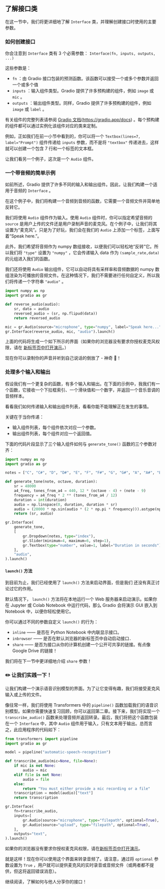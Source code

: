 
## 了解接口类 

在这一节中，我们将更详细地了解 `Interface` 类，并理解创建接口时使用的主要参数。

### 如何创建接口 

你会注意到 `Interface` 类有 3 个必需参数： `Interface(fn, inputs, outputs, ...)` 

这些参数是：

- `fn` ：由 Gradio 接口包装的预测函数。该函数可以接受一个或多个参数并返回一个或多个值
- `inputs` ：输入组件类型。Gradio 提供了许多预构建的组件，例如 `image` 或 `mic` 。
- `outputs` ：输出组件类型。同样，Gradio 提供了许多预构建的组件，例如 `image` 或 `label` 。

有关组件的完整列表请参阅 [Gradio 文档](https://gradio.app/docs)(https://gradio.app/docs) 。每个预构建的组件都可以通过实例化该组件对应的类来定制。

例如，正如我们在前一小节中看到的，你可以将一个 `Textbox(lines=7, label="Prompt")` 组件传递给 `inputs` 参数，而不是将 `"textbox"` 传递进去，这样就可以创建一个包含 7 行和一个标签的文本框。

让我们看另一个例子，这次是一个 `Audio` 组件。

### 一个带音频的简单示例

如前所述，Gradio 提供了许多不同的输入和输出组件。因此，让我们构建一个适用于音频的 `Interface` 。

在这个例子中，我们将构建一个音频到音频的函数，它需要一个音频文件并简单地反转它。

我们将使用 `Audio` 组件作为输入。使用 `Audio` 组件时，你可以指定希望音频的 `source` 是用户上传的文件还是用户录制声音的麦克风。在个例子中，让我们将其设置为“麦克风”。只是为了好玩，我们会在我们的 `Audio` 上添加一个标签，上面写着“Speak here.”。

此外，我们希望将音频作为 numpy 数组接收，以便我们可以轻松地“反转”它。所以我们将 `"type"` 设置为 `"numpy"` ，它会传递输入 data 作为 `(sample_rate,data)` 的元组进入我们的函数。

我们还将使用 `Audio` 输出组件，它可以自动将具有采样率和音频数据的 numpy 数组渲染为可播放的音频文件。在这种情况下，我们不需要进行任何自定义，所以我们将传递一个字符串 `"audio"` 。

```python
import numpy as np
import gradio as gr

def reverse_audio(audio):
    sr, data = audio
    reversed_audio = (sr, np.flipud(data))
    return reversed_audio

mic = gr.Audio(source="microphone", type="numpy", label="Speak here...")
gr.Interface(reverse_audio, mic, "audio").launch()
```

上面的代码将生成一个如下所示的界面（如果你的浏览器没有要求你授权麦克风权限，请在 <a href="https://huggingface.co/spaces/course-demos/audio-reverse" target="_blank">新标签页中打开演示</a>。）

现在你可以录制你的声音并听到自己说话的倒放了 - 神奇 👻！

### 处理多个输入和输出

假设我们有一个更复杂的函数，有多个输入和输出。在下面的示例中，我我们有一个函数，它接收一个下拉框索引、一个滑块值和一个数字，并返回一个音乐音调的音频样本。

看看我们如何传递输入和输出组件列表，看看你能不能理解正在发生的事情。

关键在于当你传递：

* 输入组件列表，每个组件依次对应一个参数。
* 输出组件列表，每个组件对应一个返回值。

下面的代码片段显示了三个输入组件如何与 `generate_tone()` 函数的三个参数对齐：

```python
import numpy as np
import gradio as gr

notes = ["C", "C#", "D", "D#", "E", "F", "F#", "G", "G#", "A", "A#", "B"]

def generate_tone(note, octave, duration):
    sr = 48000
    a4_freq, tones_from_a4 = 440, 12 * (octave - 4) + (note - 9)
    frequency = a4_freq * 2 ** (tones_from_a4 / 12)
    duration = int(duration)
    audio = np.linspace(0, duration, duration * sr)
    audio = (20000 * np.sin(audio * (2 * np.pi * frequency))).astype(np.int16)
    return (sr, audio)

gr.Interface(
    generate_tone,
    [
        gr.Dropdown(notes, type="index"),
        gr.Slider(minimum=4, maximum=6, step=1),
        gr.Textbox(type="number", value=1, label="Duration in seconds"),
    ],
    "audio",
).launch()
```

#### `launch()` 方法

到目前为止，我们已经使用了 `launch()` 方法来启动界面，但是我们
还没有真正讨论过它的作用。

默认情况下， `launch()` 方法将在本地运行一个 Web 服务器来启动演示。如果你在 Jupyter 或 Colab Notebook 中运行代码，那么 Gradio 会将演示 GUI 嵌入到 Notebook 中，以便你轻松使用它。

你可以通过不同的参数自定义 `launch()` 的行为：

  - `inline` ——  是否在 Python Notebook 中内联显示接口。
  - `inbrowser` —— 是否在默认浏览器的新标签页中自动启动接口．
  - `share` ——  是否为接口从你的计算机创建一个公开可共享的链接。有点像 Google Drive 的链接！

我们将在下一节中更详细地介绍 `share` 参数！

### ✏️ 让我们实践一下！

让我们构建一个演示语音识别模型的界面。为了让它变得有趣，我们将接受麦克风输入或上传的文件。

像往常一样，我们将使用 Transformers 中的 `pipeline()` 函数加载我们的语音识别模型。如果你需要快速复习回顾，你可以返回第二章。接下来，我们将实现一个 `transcribe_audio()` 函数来处理音频并返回转录。最后，我们将把这个函数包装在一个 `Interface` 中，其中 `Audio` 组件用于输入，只有文本用于输出。总而言之，此应用程序的代码如下：

```python
from transformers import pipeline
import gradio as gr

model = pipeline("automatic-speech-recognition")

def transcribe_audio(mic=None, file=None):
    if mic is not None:
        audio = mic
    elif file is not None:
        audio = file
    else:
        return "You must either provide a mic recording or a file"
    transcription = model(audio)["text"]
    return transcription

gr.Interface(
    fn=transcribe_audio,
    inputs=[
        gr.Audio(source="microphone", type="filepath", optional=True),
        gr.Audio(source="upload", type="filepath", optional=True),
    ],
    outputs="text",
).launch()
```

如果你的浏览器没有要求你授权麦克风权限，请在<a href="https://huggingface.co/spaces/course-demos/audio-reverse" target="_blank">新标签页中打开演示</a>。

就是这样！现在你可以使用这个界面来转录音频了。请注意，通过将 `optional` 参数设置为 `True` ，用户就可以提供麦克风的实时录音或音频文件（或两者都不提供，但这将返回错误消息）。

继续阅读，了解如何与他人分享你的接口！
